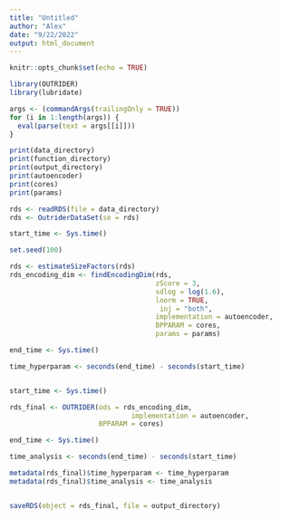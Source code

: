 ```yaml
---
title: "Untitled"
author: "Alex"
date: "9/22/2022"
output: html_document
---
```


```r
knitr::opts_chunk$set(echo = TRUE)
```

```r
library(OUTRIDER)
library(lubridate)
```

```r
args <- (commandArgs(trailingOnly = TRUE))
for (i in 1:length(args)) {
  eval(parse(text = args[[i]]))
}

```

```r
print(data_directory)
print(function_directory)
print(output_directory)
print(autoencoder)
print(cores)
print(params)


```




```r
rds <- readRDS(file = data_directory)
rds <- OutriderDataSet(se = rds)

```

```r
start_time <- Sys.time()

set.seed(100)

rds <- estimateSizeFactors(rds)
rds_encoding_dim <- findEncodingDim(rds,
                                    zScore = 3,
                                    sdlog = log(1.6),
                                    lnorm = TRUE,
                                     inj = "both",
                                    implementation = autoencoder,
                                    BPPARAM = cores,
                                    params = params)

end_time <- Sys.time()

time_hyperparam <- seconds(end_time) - seconds(start_time)


start_time <- Sys.time()

rds_final <- OUTRIDER(ods = rds_encoding_dim,
                              implementation = autoencoder,
                      BPPARAM = cores)

end_time <- Sys.time()

time_analysis <- seconds(end_time) - seconds(start_time)

metadata(rds_final)$time_hyperparam <- time_hyperparam
metadata(rds_final)$time_analysis <- time_analysis



```


```r
saveRDS(object = rds_final, file = output_directory)

```



